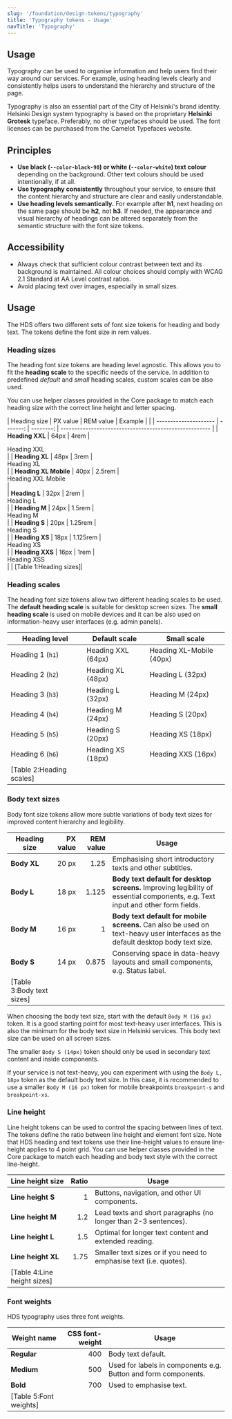 ```yaml
---
slug: '/foundation/design-tokens/typography'
title: 'Typography tokens - Usage'
navTitle: 'Typography'
---
```




## Usage

Typography can be used to organise information and help users find their way around our services. For example, using heading levels clearly and consistently helps users to understand the hierarchy and structure of the page.

Typography is also an essential part of the City of Helsinki's brand identity. Helsinki Design system typography is based on the proprietary <strong>Helsinki Grotesk</strong> typeface. Preferably, no other typefaces should be used. The font licenses can be purchased from the <Link size="M" href="https://camelot-typefaces.com/helsinki-grotesk" external>Camelot Typefaces website</Link>.

## Principles
- **Use black (`--color-black-90`) or white (`--color-white`) text colour** depending on the background. Other text colours should be used intentionally, if at all.
- **Use typography consistently** throughout your service, to ensure that the content hierarchy and structure are clear and easily understandable.
- **Use heading levels semantically.** For example after **h1**, next heading on the same page should be **h2**, not **h3**. If needed, the appearance and visual hierarchy of headings can be altered separately from the semantic structure with the font size tokens.

## Accessibility
- Always check that sufficient colour contrast between text and its background is maintained. All colour choices should comply with <Link size="M" href="https://www.w3.org/TR/WCAG21/#contrast-minimum" external>WCAG 2.1 Standard at AA Level contrast ratios</Link>.
- Avoid placing text over images, especially in small sizes.

## Usage
The HDS offers two different sets of font size tokens for heading and body text. The tokens define the font size in rem values.

### Heading sizes
The heading font size tokens are heading level agnostic. This allows you to fit the **heading scale** to the specific needs of the service. In addition to predefined _default_ and _small_ heading scales, custom scales can be also used.

You can use <Link size="M" href="https://github.com/City-of-Helsinki/helsinki-design-system/tree/master/packages/core/src/utils/helpers.css" external>helper classes provided in the Core package</Link> to match each heading size with the correct line height and letter spacing.

| Heading size          | PX value | REM value | Example                                                |                                                                                                           |
| --------------------- | -------: | --------: | ------------------------------------------------------ |
| **Heading XXL**       | 64px     | 4rem      | <div class="heading-xxl" aria-label="Visualised heading XXL example">Heading XXL</div>               |
| **Heading XL**        | 48px     | 3rem      | <div class="heading-xl" aria-label="Visualised heading XL example">Heading XL</div>                 |
| **Heading XL Mobile** | 40px     | 2.5rem    | <div class="heading-xl-mobile" aria-label="Visualised heading XL Mobile example">Heading XXL Mobile</div>  |                                                                                 
| **Heading L**         | 32px     | 2rem      | <div class="heading-l" aria-label="Visualised heading L example">Heading L</div>                   |
| **Heading M**         | 24px     | 1.5rem    | <div class="heading-m" aria-label="Visualised heading M example">Heading M</div>                   |
| **Heading S**         | 20px     | 1.25rem   | <div class="heading-s" aria-label="Visualised heading S example">Heading S</div>                   |
| **Heading XS**        | 18px     | 1.125rem  | <div class="heading-xs" aria-label="Visualised heading XS example">Heading XS</div>                 |
| **Heading XXS**       | 16px     | 1rem      | <div class="heading-xxs" aria-label="Visualised heading XXS example">Heading XSS</div>               |                                                                                                                                           |
[Table 1:Heading sizes]|

### Heading scales
The heading font size tokens allow two different heading scales to be used. The **default heading scale** is suitable for desktop screen sizes. The **small heading scale** is used on mobile devices and it can be also used on information-heavy user interfaces (e.g. admin panels).

| Heading level         | Default scale                                   | Small scale                                                 |
| --------------------- | ----------------------------------------------- | ----------------------------------------------------------- |
| Heading 1 (`h1`)      | <div class="heading-xxl" aria-label="Visualised heading XXL example">Heading XXL (64px)</div> | <div class="heading-xl-mobile" aria-label="Visualised heading XL Mobile example">Heading XL-Mobile (40px)</div> |
| Heading 2 (`h2`)      | <div class="heading-xl" aria-label="Visualised heading XL example">Heading XL (48px)</div>   | <div class="heading-l" aria-label="Visualised heading L example">Heading L (32px)</div>                 |
| Heading 3 (`h3`)      | <div class="heading-l" aria-label="Visualised heading L example">Heading L (32px)</div>     | <div class="heading-m" aria-label="Visualised heading M example">Heading M (24px)</div>                 |
| Heading 4 (`h4`)      | <div class="heading-m" aria-label="Visualised heading M example">Heading M (24px)</div>     | <div class="heading-s" aria-label="Visualised heading S example">Heading S (20px)</div>                 |
| Heading 5 (`h5`)      | <div class="heading-s" aria-label="Visualised heading S example">Heading S (20px)</div>     | <div class="heading-xs" aria-label="Visualised heading XS example">Heading XS (18px)</div>               |
| Heading 6 (`h6`)      | <div class="heading-xs" aria-label="Visualised heading XS example">Heading XS (18px)</div>   | <div class="heading-xxs" aria-label="Visualised heading XXS example">Heading XXS (16px)</div>             |
[Table 2:Heading scales]|

### Body text sizes
Body font size tokens allow more subtle variations of body text sizes for improved content hierarchy and legibility.

| Heading size | PX value | REM value | Usage                                                                                                                                                                |
| ------------ | -------: | --------: | -------------------------------------------------------------------------------------------------------------------------------------------------------------------- |
| **Body XL**  |    20 px |      1.25 | Emphasising short introductory texts and other subtitles.                                                                                                            |
| **Body L**   |    18 px |     1.125 | **Body text default for desktop screens.** Improving legibility of essential components, e.g. Text input and other form fields.                                      |
| **Body M**   |    16 px |         1 | **Body text default for mobile screens.** Can also be used on text-heavy user interfaces as the default desktop body text size.                                      |
| **Body S**   |    14 px |     0.875 | Conserving space in data-heavy layouts and small components, e.g. Status label.                                                                                      |
[Table 3:Body text sizes]|

When choosing the body text size, start with the default `Body M (16 px)` token. It is a good starting point for most text-heavy user interfaces. This is also the minimum for the body text size in Helsinki services. This body text size can be used on all screen sizes.

The smaller `Body S (14px)` token should only be used in secondary text content and inside components. 

If your service is not text-heavy, you can experiment with using the `Body L, 18px` token as the default body text size. In this case, it is recommended to use a smaller `Body M (16 px)` token for mobile breakpoints `breakpoint-s` and `breakpoint-xs`.

### Line height
Line height tokens can be used to control the spacing between lines of text. The tokens define the ratio between line height and element font size. Note that HDS heading and text tokens use their line-height values to ensure line-height applies to 4 point grid. You can use <Link size="M" href="https://github.com/City-of-Helsinki/helsinki-design-system/tree/master/packages/core/src/utils/helpers.css" external>helper classes provided in the Core package</Link> to match each heading and body text style with the correct line-height.

| Line height size   | Ratio | Usage                                                                            |
| ------------------ | ----: |--------------------------------------------------------------------------------- |
| **Line height S**  | 1     | Buttons, navigation, and other UI components.                                     |
| **Line height M**  | 1.2   | Lead texts and short paragraphs (no longer than 2-3 sentences).                  |
| **Line height L**  | 1.5   | Optimal for longer text content and extended reading.                            |
| **Line height XL** | 1.75  | Smaller text sizes or if you need to emphasise text (i.e. quotes).               |
[Table 4:Line height sizes]|

### Font weights
HDS typography uses three font weights.

| Weight name | CSS font-weight | Usage                                                          |
| ----------- | --------------: |--------------------------------------------------------------- |
| **Regular** | 400             | Body text default.                                             |
| **Medium**  | 500             | Used for labels in components e.g. Button and form components. |
| **Bold**    | 700             | Used to emphasise text.                                        |
[Table 5:Font weights]|

